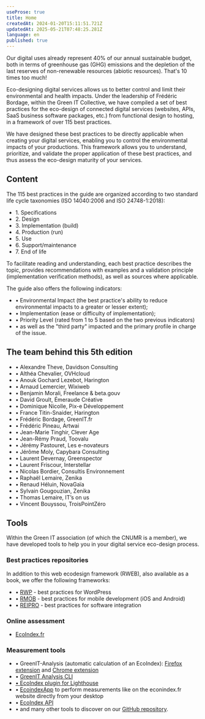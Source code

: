 ```yaml
---
useProse: true
title: Home
createdAt: 2024-01-20T15:11:51.721Z
updatedAt: 2025-05-21T07:48:25.281Z
language: en
published: true
---
```


Our digital uses already represent 40% of our annual sustainable budget, both in terms of greenhouse gas (GHG) emissions and the depletion of the last reserves of non-renewable resources (abiotic resources). That's 10 times too much! 

Eco-designing digital services allows us to better control and limit their environmental and health impacts. Under the leadership of Frédéric Bordage, within the Green IT Collective, we have compiled a set of best practices for the eco-design of connected digital services (websites, APIs, SaaS business software packages, etc.) from functional design to hosting, in a framework of over 115 best practices.

<CTAWithIcon label="Discover best practices" url="/fr/fiches" target="_self" />

We have designed these best practices to be directly applicable when creating your digital services, enabling you to control the environmental impacts of your productions. This framework allows you to understand, prioritize, and validate the proper application of these best practices, and thus assess the eco-design maturity of your services. 

## Content

The 115 best practices in the guide are organized according to two standard life cycle taxonomies (ISO 14040:2006 and ISO 24748-1:2018):

* 1\. Specifications 
* 2\. Design
* 3\. Implementation (build) 
* 4\. Production (run)
* 5\. Use 
* 6\. Support/maintenance 
* 7\. End of life

To facilitate reading and understanding, each best practice describes the topic, provides recommendations with examples and a validation principle (implementation verification methods), as well as sources where applicable.

The guide also offers the following indicators: 

* • Environmental Impact (the best practice's ability to reduce environmental impacts to a greater or lesser extent); 
* • Implementation (ease or difficulty of implementation); 
* • Priority Level (rated from 1 to 5 based on the two previous indicators) 
* • as well as the "third party" impacted and the primary profile in charge of the issue.

## The team behind this 5th edition

* • Alexandre Theve, Davidson Consulting
* • Althéa Chevalier, OVHcloud
* • Anouk Gochard Lezebot, Harington
* • Arnaud Lemercier, Wixiweb
* • Benjamin Morali, Freelance & beta.gouv
* • David Groult, Émeraude Créative
* • Dominique Nicolle, Pix-e Développement
* • France Titin-Snaider, Harington
* • Frédéric Bordage, GreenIT.fr
* • Frédéric Pineau, Artwai
* • Jean-Marie Tinghir, Clever Age
* • Jean-Rémy Praud, Toovalu
* • Jérémy Pastouret, Les e-novateurs
* • Jérôme Moly, Capybara Consulting
* • Laurent Devernay, Greenspector
* • Laurent Friscour, Interstellar
* • Nicolas Bordier, Consultis Environnement
* • Raphaël Lemaire, Zenika
* • Renaud Héluin, NovaGaïa
* • Sylvain Gougouzian, Zenika
* • Thomas Lemaire, IT’s on us
* • Vincent Bouyssou, TroisPointZéro

<CTAWithIcon icon="tabler:brand-github" label="Contribuez !" url="https://github.com/cnumr/best-practices-wordpress/blob/main/CONTRIBUTING.md/" target="_blank" />

## Tools

Within the Green IT association (of which the CNUMR is a member), we have developed tools to help you in your digital service eco-design process. 

### Best practices repositories

In addition to this web ecodesign framework (RWEB), also available as a book, we offer the following frameworks: 

* • [RWP](https://ref.greenit.fr/wp/) - best practices for WordPress 
* • [RMOB](https://github.com/cnumr/best-practices-mobile) - best practices for mobile development (iOS and Android) 
* • [REIPRO](https://github.com/cnumr/best-practices-packaged-software) - best practices for software integration

### Online assessment

* [EcoIndex.fr](https://www.ecoindex.fr/)

### Measurement tools

* • GreenIT-Analysis (automatic calculation of an EcoIndex): [Firefox extension](https://addons.mozilla.org/fr/firefox/addon/greenit-analysis/) and [Chrome extension](https://chrome.google.com/webstore/detail/greenit-analysis/mofbfhffeklkbebfclfaiifefjflcpad) 
* • [GreenIT Analysis CLI](https://github.com/cnumr/GreenIT-Analysis-cli) 
* [• EcoIndex plugin for Lighthouse](https://github.com/cnumr/lighthouse-plugin-ecoindex) 
* • [EcoindexApp](https://github.com/cnumr/EcoindexApp) to perform measurements like on the econindex.fr website directly from your desktop 
* • [EcoIndex API](https://github.com/cnumr/ecoindex_api) 
* • and many other tools to discover on our [GitHub repository](https://github.com/cnumr).
